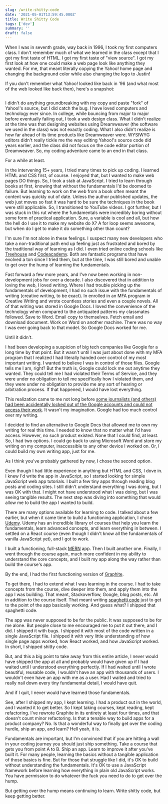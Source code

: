 ```yaml
---
slug: /write-shitty-code
date: '2021-05-01T13:59:45.000Z'
title: Write Shitty Code
tags: ['dev']
summary: ''
draft: false
---
```

  When I was in seventh grade, way back in 1996, I took my first computers class. I don't remember much of what we learned in the class except that I got my first taste of HTML. I got my first taste of "view source". I got my first look at how one could make a web page look like anything they wanted. For me, that meant literally copying the Yahoo! home page and changing the background color while also changing the logo to Justin!

If you don't remember what Yahoo! looked like back in '96 (and what most of the web looked like back then), here's a snapshot:

<figure class="kg-card kg-image-card"><img src="https://res.cloudinary.com/practicaldev/image/fetch/s--mQW6Pw5w--/c_limit%2Cf_auto%2Cfl_progressive%2Cq_auto%2Cw_880/https://thepracticaldev.s3.amazonaws.com/i/46dv24hcvjr4nyzyko4g.png" class="kg-image" alt="" loading="lazy"></figure>

I didn't do anything groundbreaking with my copy and paste "fork" of Yahoo!'s source, but I did catch the bug. I have loved computers and technology ever since. In college, while bouncing from major to major before eventually failing out, I took a web design class. What I didn't realize at the time was that designing websites using Dreamweaver (the software we used in the class) was not exactly coding. What I also didn't realize is how far ahead of its time products like Dreamweaver were. WYSIWYG editors didn't really tickle me the way editing Yahoo!'s source code did years earlier, and the class did not focus on the code editor portion of Dreamweaver. So, my coding adventure came to an end in that class.

For a while at least.

In the intervening 15+ years, I tried many times to pick up coding. I learned HTML and CSS first, of course. I enjoyed that, but I wanted to make web pages DO things. So, I took a stab at JavaScript. I tried to learn through books at first, knowing that without the fundamentals I'd be doomed to failure. But learning to work on the web from a book often meant the content was quickly out of date. Unless the author published updates, the web just moves so fast it was hard to be sure the techniques in the book were still applicable. So, I transitioned to YouTube videos. I got further, but I was stuck in this rut where the fundamentals were incredibly boring without some form of practical application. Sure, a variable is cool and all, but how the hell do I use it to make my website do X? A for loop seems awesome, but when do I get to make it do something other than count?

I'm sure I'm not alone in these feelings. I suspect many new developers who take a non-traditional path end up feeling just as frustrated and bored by the traditional way of learning as I did. I even tried online coding schools like [Treehouse](<https://teamtreehouse.com/>) and [Codeacademy](<https://www.codecademy.com/>). Both are fantastic programs that have evolved a ton since I tried them, but at the time, I was still bored and unable to get over the hump of learning the fundamentals.

Fast forward a few more years, and I've now been working in non-development jobs for over a decade. I also discovered that in addition to loving the web, I loved writing. Where I had trouble picking up the fundamentals of development, I had no such issue with the fundamentals of writing (creative writing, to be exact). In enrolled in an MFA program in Creative Writing and wrote countless stories and even a couple novels. All of that writing was stored in Google Docs. I loved the convenience of the technology when compared to the antiquated patterns my classmates followed. Save to Word. Email copy to themselves. Fetch email and download document. Work on Word on another machine. There was no way I was ever going back to that model. So Google Docs worked for me.

Until it didn't.

I had been developing a suspicion of big tech companies like Google for a long time by that point. But it wasn't until I was just about done with my MFA program that I realized I had literally handed over control of my most important writing. I wanted to believe I was in control of those files. Google tells me I am, right? But the truth is, Google could lock me out anytime they wanted. They could tell me I had violated their Terms of Service, and they were under no obligation to tell me specifically how I violated them, and they were under no obligation to provide me any sort of hearing or arbitration process. If that happened, I would have lost everything.

This realization came to me not long before [some journalists (and others) had been accidentally locked out of the Google accounts and could not access their work](<https://www.valuewalk.com/2017/10/locked-out-of-google-docs/>). It wasn't my imagination. Google had too much control over my writing.

I decided to find an alternative to Google Docs that allowed me to own my writing for real this time. I needed to know that no matter what I'd have access. However, no such product existed. None that I could find, at least. So, I had two options. I could go back to using Microsoft Word and store my writing on my computer, inaccessible to any other device I worked on. Or, I could build my own writing app, just for me.

As I think you've probably gathered by now, I chose the second option.

Even though I had little experience in anything but HTML and CSS, I dove in. I knew I'd write the app in JavaScript, so I started looking for simple JavaScript web app tutorials. I built a few tiny apps through reading blog posts and coding sites. I still didn't understand everything I was doing, but I was OK with that. I might not have understood what I was doing, but I was seeing tangible results. The next step was diving into something that would allow me to build the app I wanted to build.

There are many options available for learning to code. I talked about a few earlier, but when it came time to build a functioning application, I chose [Udemy](<http://udemy.com/>). Udemy has an incredible library of courses that help you learn the fundamentals, learn advanced concepts, and learn everything in between. I settled on a React course (even though I didn't know all the fundamentals of vanilla JavaScript yet), and I got to work.

I built a functioning, full-stack [MERN](<https://codebriefly.com/difference-between-full-mean-and-mern-stack-development/>) app. Then I built another one. Finally, I went through the course again, much more confident in my ability to understand the core concepts, and I built my app along the way rather than build the course's app.

By the end, I had the first functioning version of [Graphite](<https://graphitedocs.com/>).

To get there, I had to extend what I was learning in the course. I had to take concepts from the course, dive deeper into them, and apply them into the app I was building. That meant, Stackoverflow, Google, blog posts, etc. All in addition to the course itself. That meant writing [spaghetti code](<https://www.urbandictionary.com/define.php?term=spaghetti%20code>) just to get to the point of the app basically working. And guess what? I shipped that spaghetti code.

The app was never supposed to be for the public. It was supposed to be for me alone. But people close to me encouraged me to put it out there, and I did. I shipped it with bugs. I shipped it with most of the code written in a single JavaScript file. I shipped it with very little understanding of how single page apps worked, how React worked, and how JavaScript worked. In short, I shipped shitty code.

But, and this a big point to take away from this entire article, I never would have shipped the app at all and probably would have given up if I had waited until I understood everything perfectly. If I had waited until I wrote beautiful, reusable code, I wouldn't have an app with thousands of users. I wouldn't even have an app with me as a user. Had I waited and tried to really nail down every tiny fundamental detail, I would have quit.

And if I quit, I never would have learned those fundamentals.

See, after I shipped my app, I kept learning. I had a product out in the world, and I wanted it to get better. So I kept taking courses, kept reading, kept refactoring. I've rewrote Graphite in its entirety at least four times, and that doesn't count minor refactoring. Is that a tenable way to build apps for a product company? No. Is that a wonderful way to finally get over the coding hurdle, ship an app, and learn? Hell yeah, it is.

Fundamentals are important, but I'm convinced that if you are hitting a wall in your coding journey you should just ship something. Take a course that gets you from point A to B. Ship an app. Learn to improve it after you've built it. For many people, learning the basics without a tangible application of those basics is fine. But for those that struggle like I did, it's OK to build without understanding the fundamentals. It's OK to use a JavaScript framework before learning how everything in plain old JavaScript works. You have permission to do whatever the fuck you need to do to get over the hump.

But getting over the hump means continuing to learn. Write shitty code, but keep getting better.


  
